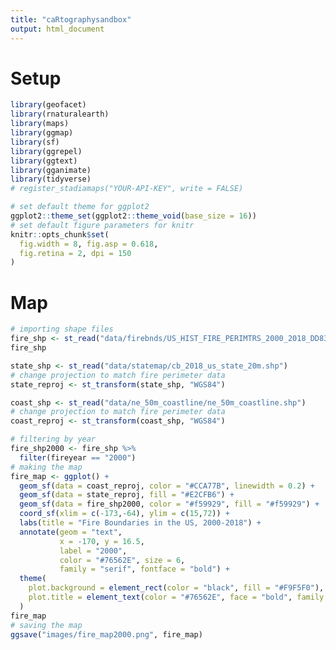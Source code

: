 ```yaml
---
title: "caRtographysandbox"
output: html_document
---
```

# Setup
``` r
library(geofacet)
library(rnaturalearth)
library(maps)
library(ggmap)
library(sf)
library(ggrepel)
library(ggtext)
library(gganimate)
library(tidyverse)
# register_stadiamaps("YOUR-API-KEY", write = FALSE)
```
``` r
# set default theme for ggplot2
ggplot2::theme_set(ggplot2::theme_void(base_size = 16))
# set default figure parameters for knitr
knitr::opts_chunk$set(
  fig.width = 8, fig.asp = 0.618,
  fig.retina = 2, dpi = 150
)
```

# Map
``` r
# importing shape files
fire_shp <- st_read("data/firebnds/US_HIST_FIRE_PERIMTRS_2000_2018_DD83.shp")
fire_shp
```
``` r
state_shp <- st_read("data/statemap/cb_2018_us_state_20m.shp")
# change projection to match fire perimeter data
state_reproj <- st_transform(state_shp, "WGS84")
```
``` r
coast_shp <- st_read("data/ne_50m_coastline/ne_50m_coastline.shp")
# change projection to match fire perimeter data
coast_reproj <- st_transform(coast_shp, "WGS84")
```
``` r
# filtering by year
fire_shp2000 <- fire_shp %>%
  filter(fireyear == "2000")
# making the map
fire_map <- ggplot() +
  geom_sf(data = coast_reproj, color = "#CCA77B", linewidth = 0.2) +
  geom_sf(data = state_reproj, fill = "#E2CFB6") +
  geom_sf(data = fire_shp2000, color = "#f59929", fill = "#f59929") +
  coord_sf(xlim = c(-173,-64), ylim = c(15,72)) +
  labs(title = "Fire Boundaries in the US, 2000-2018") +
  annotate(geom = "text",
           x = -170, y = 16.5,
           label = "2000",
           color = "#76562E", size = 6,
           family = "serif", fontface = "bold") +
  theme(
    plot.background = element_rect(color = "black", fill = "#F9F5F0"),
    plot.title = element_text(color = "#76562E", face = "bold", family = "serif", hjust = 0.5)
  )
fire_map
# saving the map
ggsave("images/fire_map2000.png", fire_map)
```